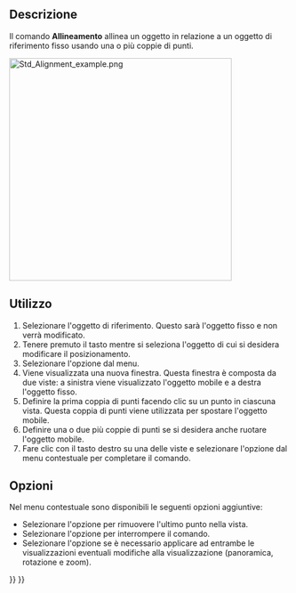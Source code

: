 <languages/>

{{Docnav/it
|[[Std_TransformManip/it|Trasforma]]
|[[Std_Edit/it|Modalità modifica]]
|[[Std_Edit_Menu/it|Menu Modifica]]
|IconL=Std_TransformManip.svg
|IconR=Std_Edit.svg
|IconC=Freecad.svg
}}

{{GuiCommand/it
|Name=Std_Alignment
|Name/it=Allineamento
|MenuLocation=Modifica → Allineamento...
|Workbenches=Tutti
|SeeAlso=[[Std_Placement/it|Posizionamento]]
}}

<span id="Description"></span>
==Descrizione==

Il comando '''Allineamento''' allinea un oggetto in relazione a un oggetto di riferimento fisso usando una o più coppie di punti.

[[Image:Std_Alignment_example.png|400px]]
{{Caption|L'interfaccia di comando dopo aver definito due coppie di punti}}

<span id="Usage"></span>
==Utilizzo==

# Selezionare l'oggetto di riferimento. Questo sarà l'oggetto fisso e non verrà modificato.
# Tenere premuto il tasto {{KEY|Ctrl}} mentre si seleziona l'oggetto di cui si desidera modificare il posizionamento.
# Selezionare l'opzione {{MenuCommand|Modifica → [[Image:Std_Alignment.svg|16px]] Allineamento...}} dal menu.
# Viene visualizzata una nuova finestra. Questa finestra è composta da due viste: a sinistra viene visualizzato l'oggetto mobile e a destra l'oggetto fisso.
# Definire la prima coppia di punti facendo clic su un punto in ciascuna vista. Questa coppia di punti viene utilizzata per spostare l'oggetto mobile.
# Definire una o due più coppie di punti se si desidera anche ruotare l'oggetto mobile.
# Fare clic con il tasto destro su una delle viste e selezionare l'opzione {{MenuCommand|Allinea}} dal menu contestuale per completare il comando.

<span id="Options"></span>
==Opzioni==

Nel menu contestuale sono disponibili le seguenti opzioni aggiuntive:
* Selezionare l'opzione {{MenuCommand|Rimuovi ultimo punto}} per rimuovere l'ultimo punto nella vista.
* Selezionare l'opzione {{MenuCommand|Cancella}} per interrompere il comando.
* Selezionare l'opzione {{MenuCommand|Sincronizza le viste}} se è necessario applicare ad entrambe le visualizzazioni eventuali modifiche alla visualizzazione (panoramica, rotazione e zoom).


{{Docnav/it
|[[Std_TransformManip/it|Trasforma]]
|[[Std_Edit/it|Modalità modifica]]
|[[Std_Edit_Menu/it|Menu Modifica]]
|IconL=Std_TransformManip.svg
|IconR=Std_Edit.svg
|IconC=Freecad.svg
}}

{{Std_Base_navi{{#translation:}}}}
{{Userdocnavi{{#translation:}}}}